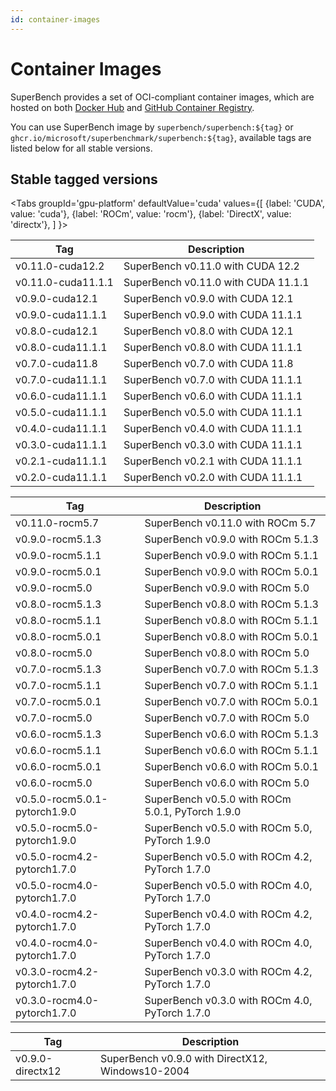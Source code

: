 ```yaml
---
id: container-images
---
```




# Container Images

SuperBench provides a set of OCI-compliant container images,
which are hosted on both [Docker Hub](https://hub.docker.com/r/superbench/superbench/tags)
and [GitHub Container Registry](https://github.com/microsoft/superbenchmark/pkgs/container/superbenchmark%2Fsuperbench).

You can use SuperBench image by `superbench/superbench:${tag}` or `ghcr.io/microsoft/superbenchmark/superbench:${tag}`,
available tags are listed below for all stable versions.

## Stable tagged versions

<Tabs
  groupId='gpu-platform'
  defaultValue='cuda'
  values={[
    {label: 'CUDA', value: 'cuda'},
    {label: 'ROCm', value: 'rocm'},
    {label: 'DirectX', value: 'directx'},
  ]
}>
<TabItem value='cuda'>

| Tag                | Description                         |
|--------------------|-------------------------------------|
| v0.11.0-cuda12.2   | SuperBench v0.11.0 with CUDA 12.2   |
| v0.11.0-cuda11.1.1 | SuperBench v0.11.0 with CUDA 11.1.1 |
| v0.9.0-cuda12.1    | SuperBench v0.9.0 with CUDA 12.1    |
| v0.9.0-cuda11.1.1  | SuperBench v0.9.0 with CUDA 11.1.1  |
| v0.8.0-cuda12.1    | SuperBench v0.8.0 with CUDA 12.1    |
| v0.8.0-cuda11.1.1  | SuperBench v0.8.0 with CUDA 11.1.1  |
| v0.7.0-cuda11.8    | SuperBench v0.7.0 with CUDA 11.8    |
| v0.7.0-cuda11.1.1  | SuperBench v0.7.0 with CUDA 11.1.1  |
| v0.6.0-cuda11.1.1  | SuperBench v0.6.0 with CUDA 11.1.1  |
| v0.5.0-cuda11.1.1  | SuperBench v0.5.0 with CUDA 11.1.1  |
| v0.4.0-cuda11.1.1  | SuperBench v0.4.0 with CUDA 11.1.1  |
| v0.3.0-cuda11.1.1  | SuperBench v0.3.0 with CUDA 11.1.1  |
| v0.2.1-cuda11.1.1  | SuperBench v0.2.1 with CUDA 11.1.1  |
| v0.2.0-cuda11.1.1  | SuperBench v0.2.0 with CUDA 11.1.1  |

</TabItem>
<TabItem value='rocm'>

| Tag                           | Description                                      |
|-------------------------------|--------------------------------------------------|
| v0.11.0-rocm5.7               | SuperBench v0.11.0 with ROCm 5.7                 |
| v0.9.0-rocm5.1.3              | SuperBench v0.9.0 with ROCm 5.1.3                |
| v0.9.0-rocm5.1.1              | SuperBench v0.9.0 with ROCm 5.1.1                |
| v0.9.0-rocm5.0.1              | SuperBench v0.9.0 with ROCm 5.0.1                |
| v0.9.0-rocm5.0                | SuperBench v0.9.0 with ROCm 5.0                  |
| v0.8.0-rocm5.1.3              | SuperBench v0.8.0 with ROCm 5.1.3                |
| v0.8.0-rocm5.1.1              | SuperBench v0.8.0 with ROCm 5.1.1                |
| v0.8.0-rocm5.0.1              | SuperBench v0.8.0 with ROCm 5.0.1                |
| v0.8.0-rocm5.0                | SuperBench v0.8.0 with ROCm 5.0                  |
| v0.7.0-rocm5.1.3              | SuperBench v0.7.0 with ROCm 5.1.3                |
| v0.7.0-rocm5.1.1              | SuperBench v0.7.0 with ROCm 5.1.1                |
| v0.7.0-rocm5.0.1              | SuperBench v0.7.0 with ROCm 5.0.1                |
| v0.7.0-rocm5.0                | SuperBench v0.7.0 with ROCm 5.0                  |
| v0.6.0-rocm5.1.3              | SuperBench v0.6.0 with ROCm 5.1.3                |
| v0.6.0-rocm5.1.1              | SuperBench v0.6.0 with ROCm 5.1.1                |
| v0.6.0-rocm5.0.1              | SuperBench v0.6.0 with ROCm 5.0.1                |
| v0.6.0-rocm5.0                | SuperBench v0.6.0 with ROCm 5.0                  |
| v0.5.0-rocm5.0.1-pytorch1.9.0 | SuperBench v0.5.0 with ROCm 5.0.1, PyTorch 1.9.0 |
| v0.5.0-rocm5.0-pytorch1.9.0   | SuperBench v0.5.0 with ROCm 5.0, PyTorch 1.9.0   |
| v0.5.0-rocm4.2-pytorch1.7.0   | SuperBench v0.5.0 with ROCm 4.2, PyTorch 1.7.0   |
| v0.5.0-rocm4.0-pytorch1.7.0   | SuperBench v0.5.0 with ROCm 4.0, PyTorch 1.7.0   |
| v0.4.0-rocm4.2-pytorch1.7.0   | SuperBench v0.4.0 with ROCm 4.2, PyTorch 1.7.0   |
| v0.4.0-rocm4.0-pytorch1.7.0   | SuperBench v0.4.0 with ROCm 4.0, PyTorch 1.7.0   |
| v0.3.0-rocm4.2-pytorch1.7.0   | SuperBench v0.3.0 with ROCm 4.2, PyTorch 1.7.0   |
| v0.3.0-rocm4.0-pytorch1.7.0   | SuperBench v0.3.0 with ROCm 4.0, PyTorch 1.7.0   |

</TabItem>
<TabItem value='directx'>

| Tag                           | Description                                      |
|-------------------------------|--------------------------------------------------|
| v0.9.0-directx12              | SuperBench v0.9.0 with DirectX12, Windows10-2004 |

</TabItem>
</Tabs>
